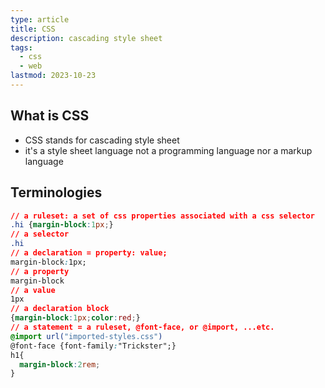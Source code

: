 ```yaml
---
type: article
title: CSS
description: cascading style sheet
tags:
  - css
  - web
lastmod: 2023-10-23
---
```


## What is CSS

- CSS stands for cascading style sheet
- it's a style sheet language not a programming language nor a markup language

## Terminologies

```css
// a ruleset: a set of css properties associated with a css selector
.hi {margin-block:1px;}
// a selector
.hi
// a declaration = property: value;
margin-block:1px;
// a property
margin-block
// a value
1px
// a declaration block
{margin-block:1px;color:red;}
// a statement = a ruleset, @font-face, or @import, ...etc.
@import url("imported-styles.css")
@font-face {font-family:"Trickster";}
h1{
  margin-block:2rem;
}
```
